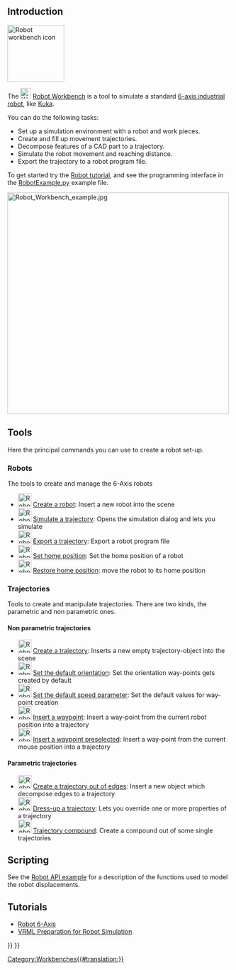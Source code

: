 <languages/>
<translate>

<!--T:40-->
{{Docnav
|[[Reverse_Engineering_Workbench|Reverse Engineering Workbench]]
|[[Sketcher_Workbench|Sketcher Workbench]]
|IconL=Workbench_Reverse_Engineering.svg
|IconR=Workbench_Sketcher.svg
}}

{{VeryImportantMessage|Since version 1.1 this workbench is disabled by default. See [[Workbenches#Current|Workbenches]].}}

<!--T:42-->
{{VeryImportantMessage|The Robot Workbench is unmaintained. If you have experience with the topic and are interested in maintaining it, please state your intention in the developer's section of the [https://forum.freecad.org FreeCAD forum].

<!--T:47-->
The reason this workbench is still in the master source code is because this workbench is programmed in C++. If this workbench could be programmed in Python, then it could be made an [[external_workbenches|external workbench]] and it could be moved to a separate repository.
}}

== Introduction == <!--T:37-->

</translate>
[[Image:Workbench_Robot.svg|thumb|128px|<translate><!--T:46--> Robot workbench icon</translate>]]
<translate>

<!--T:2-->
The [[Image:Workbench_Robot.svg|24px]] [[Robot_Workbench|Robot Workbench]] is a tool to simulate a standard [[Robot_6-Axis|6-axis industrial robot]], like [http://kuka.com/ Kuka].

<!--T:38-->
You can do the following tasks:
* Set up a simulation environment with a robot and work pieces.
* Create and fill up movement trajectories.
* Decompose features of a CAD part to a trajectory.
* Simulate the robot movement and reaching distance.
* Export the trajectory to a robot program file.

<!--T:3-->
To get started try the [[Robot_tutorial|Robot tutorial]], and see the programming interface in the [https://github.com/FreeCAD/FreeCAD_sf_master/blob/master/src/Mod/Robot/RobotExample.py RobotExample.py] example file.

</translate>
{{TOCright}}
[[Image:Robot_Workbench_example.jpg|500px]]
<translate>

<!--T:4-->
== Tools ==
Here the principal commands you can use to create a robot set-up. 

<!--T:5-->
=== Robots ===
The tools to create and manage the 6-Axis robots

<!--T:6-->
* [[Image:Robot_CreateRobot.svg|30px]] [[Robot_CreateRobot|Create a robot]]: Insert a new robot into the scene
* [[Image:Robot_Simulate.svg|30px]] [[Robot_Simulate|Simulate a trajectory]]: Opens the simulation dialog and lets you simulate 
* [[Image:Robot_Export.svg|30px]] [[Robot_Export|Export a trajectory]]: Export a robot program file
* [[Image:Robot_SetHomePos.svg|30px]] [[Robot_SetHomePos|Set home position]]: Set the home position of a robot
* [[Image:Robot_RestoreHomePos.svg|30px]] [[Robot_RestoreHomePos|Restore home position]]: move the robot to its home position

<!--T:7-->
=== Trajectories ===
Tools to create and manipulate trajectories. There are two kinds, the parametric and non parametric ones.

<!--T:8-->
==== Non parametric trajectories ====
* [[Image:Robot_CreateTrajectory.svg|30px]] [[Robot_CreateTrajectory|Create a trajectory]]: Inserts a new empty trajectory-object into the scene
* [[Image:Robot_SetDefaultOrientation.svg|30px]] [[Robot_SetDefaultOrientation|Set the default orientation]]: Set the orientation way-points gets created by default
* [[Image:Robot_SetDefaultValues.svg|30px]] [[Robot_SetDefaultValues|Set the default speed parameter]]: Set the default values for way-point creation
* [[Image:Robot_InsertWaypoint.svg|30px]] [[Robot_InsertWaypoint|Insert a waypoint]]: Insert a way-point from the current robot position into a trajectory
* [[Image:Robot_InsertWaypointPre.svg|30px]] [[Robot_InsertWaypointPre|Insert a waypoint preselected]]: Insert a way-point from the current mouse position into a trajectory

<!--T:9-->
==== Parametric trajectories ====
* [[Image:Robot_Edge2Trac.svg|30px]] [[Robot_Edge2Trac|Create a trajectory out of edges]]: Insert a new object which decompose edges to a trajectory
* [[Image:Robot_TrajectoryDressUp.svg|30px]] [[Robot_TrajectoryDressUp|Dress-up a trajectory]]: Lets you override one or more properties of a trajectory
* [[Image:Robot_TrajectoryCompound.svg|30px]] [[Robot_TrajectoryCompound|Trajectory compound]]: Create a compound out of some single trajectories

== Scripting == <!--T:10-->

<!--T:39-->
See the [[Robot_API_example|Robot API example]] for a description of the functions used to model the robot displacements.

<!--T:34-->
== Tutorials ==
* [[Robot 6-Axis|Robot 6-Axis]]
* [[VRML Preparation for Robot Simulation|VRML Preparation for Robot Simulation]]


<!--T:35-->
{{Docnav
|[[Reverse_Engineering_Workbench|Reverse Engineering Workbench]]
|[[Sketcher_Workbench|Sketcher Workbench]]
|IconL=Workbench_Reverse_Engineering.svg
|IconR=Workbench_Sketcher.svg
}}

</translate>
{{Robot Tools navi{{#translation:}}}}
{{Userdocnavi{{#translation:}}}}
[[Category:Workbenches{{#translation:}}]]